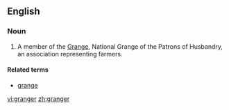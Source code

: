 {{see|Granger}}
==English==
===Noun===
{{en-noun}}
# {{US}} A member of the [[Grange]], National Grange of the Patrons of Husbandry, an association representing farmers.

====Related terms====
*[[grange]]

[[vi:granger]]
[[zh:granger]]